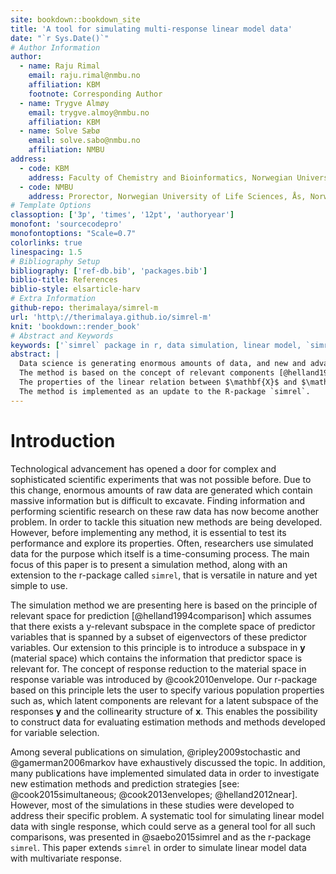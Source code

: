 ```yaml
---
site: bookdown::bookdown_site
title: 'A tool for simulating multi-response linear model data'
date: "`r Sys.Date()`"
# Author Information
author:
  - name: Raju Rimal
    email: raju.rimal@nmbu.no
    affiliation: KBM
    footnote: Corresponding Author
  - name: Trygve Almøy
    email: trygve.almoy@nmbu.no
    affiliation: KBM
  - name: Solve Sæbø
    email: solve.sabo@nmbu.no
    affiliation: NMBU
address:
  - code: KBM
    address: Faculty of Chemistry and Bioinformatics, Norwegian University of Life Sciences, Ås, Norway
  - code: NMBU
    address: Prorector, Norwegian University of Life Sciences, Ås, Norway
# Template Options
classoption: ['3p', 'times', '12pt', 'authoryear']
monofont: 'sourcecodepro'
monofontoptions: "Scale=0.7"
colorlinks: true
linespacing: 1.5
# Bibliography Setup
bibliography: ['ref-db.bib', 'packages.bib']
biblio-title: References
biblio-style: elsarticle-harv
# Extra Information
github-repo: therimalaya/simrel-m
url: 'http\://therimalaya.github.io/simrel-m'
knit: 'bookdown::render_book'
# Abstract and Keywords
keywords: ['`simrel` package in r, data simulation, linear model, `simrel-m`']
abstract: |
  Data science is generating enormous amounts of data, and new and advanced analytical methods are constantly being developed to cope with the challenge of extracting information from such "big-data". Researchers often use simulated data to assess and document the properties of these new methods, and in this paper we present `simrel-m`, which is a versatile and transparent tool for simulating linear model data with an extensive range of adjustable properties.
  The method is based on the concept of relevant components [@helland1994comparison], and is equivalent to the envelope model by Dennis Cook. It is a multi-response extension of R-package `simrel` which is availiable in R-package repository CRAN, and as `simrel` the new approach is essentially based on random rotations of latent relevant components to obtain a predictor matrix $\mathbf{X}$, but in addition we introduce random rotations of latent components spanning a response space in order to obtain a multivariate response matrix $\mathbf{Y}$.
  The properties of the linear relation between $\mathbf{X}$ and $\mathbf{Y}$ are defined by a small set of input parameters which allow versatile and adjustable simulations. Sub-space rotations also allow for generating data suitable for testing variable selection methods in multi-response settings.
  The method is implemented as an update to the R-package `simrel`.
---
```


# Introduction #

Technological advancement has opened a door for complex and sophisticated scientific experiments that was not possible before. Due to this change, enormous amounts of raw data are generated which contain massive information but is difficult to excavate. Finding information and performing scientific research on these raw data has now become another problem. In order to tackle this situation new methods are being developed. However, before implementing any method, it is essential to test its performance and explore its properties. Often, researchers use simulated data for the purpose which itself is a time-consuming process. The main focus of this paper is to present a simulation method, along with an extension to the r-package called `simrel`, that is versatile in nature and yet simple to use. 

The simulation method we are presenting here is based on the principle of relevant space for prediction [@helland1994comparison] which assumes that there exists a y-relevant subspace in the complete space of predictor variables that is spanned by a subset of eigenvectors of these predictor variables. Our extension to this principle is to introduce a subspace in $\mathbf{y}$ (material space) which contains the information that predictor space is relevant for. The concept of response reduction to the material space in response variable was introduced by @cook2010envelope. Our r-package based on this principle lets the user to specify various population properties such as,  which latent components are relevant for a latent subspace of the responses $\mathbf{y}$ and the collinearity structure of $\mathbf{x}$. This enables the possibility to construct data for evaluating estimation methods and methods developed for variable selection. 

Among several publications on simulation, @ripley2009stochastic and @gamerman2006markov have exhaustively discussed the topic. In addition, many publications have implemented simulated data in order to investigate new estimation methods and prediction strategies [see: @cook2015simultaneous; @cook2013envelopes; @helland2012near]. However, most of the simulations in these studies were developed to address their specific problem. A systematic tool for simulating linear model data with single response, which could serve as a general tool for all such comparisons, was presented in @saebo2015simrel and as the r-package `simrel`. This paper extends `simrel` in order to simulate linear model data with multivariate response.

